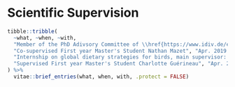 # Scientific Supervision

```r
tibble::tribble(
  ~what, ~when, ~with,
  "Member of the PhD Adivsory Committee of \\href{https://www.idiv.de/en/profile/1248.html}{Rachel Souza Fereira}", "2022-\\textbf{present}", "",
  "Co-supervised First year Master's Student Nathan Mazet", "Apr. 2019 - June 2019",
  "Internship on global dietary strategies for birds, main supervisor: \\textbf{Pr. Jean-Yves Barnagaud}",
  "Supervised First year Master's Student Charlotte Guérineau", "Apr. 2018 - May 2018", "Internship on functional rarity of diverse taxonomic groups (birds, plants, fishes, and soil bacteria) over France"
) %>%
  vitae::brief_entries(what, when, with, .protect = FALSE)
```
